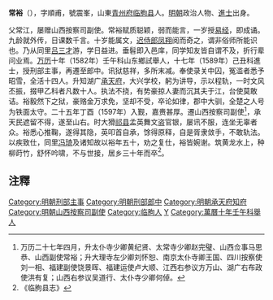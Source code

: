 '''常裕'''（{{bd|？||？|catIdx=}}），字順甫，號震峯，山東[[青州府|青州府]][[临朐县|临朐县]]人。[[明朝|明朝]]政治人物、[[進士|進士]]出身。

父常江，屡赠山西按察司副使。常裕赋质聪颖，弱而能言，一岁授[[易经|易经]]，即成诵。九龄就外传，日课数千言。十岁能属文，[[迟凤翔|迟侍郎凤翔]]阅而奇之，谓非俗师所能识也。乃从同里[[吕三才|吕三才]]游，学日益进。垂髫即入邑庠，同学知友皆自谓不及，折行辈问业焉。[[万历|万历]]十年（1582年）壬午科山东鄉試舉人，十七年（1589年）己丑科進士，授刑部主事，再遷至郎中。讯狱慈祥，多所末减。奉使录关中囚，冤滥者悉予昭雪，全活十四人。升知湖广[[承天府|承天府]]，大兴学校，躬为讲导，示以程轨，一时文风丕振，掇甲乙科者凡数十人。执法不挠，有势豪掠人妻而沉其夫于江，台使莫敢诘。裕毅然下之狱，豪赂金万求免，坚却不受，卒论如律，郡中大驯，全楚之人号为铁面太守。二十五年丁酉（1597年）入觐，嘉赉甚厚。遷山西按察司副使<ref>万历二十七年四月，升太仆寺少卿黄纪贤、太常寺少卿赵完璧、山西佥事马思恭、山西副使常裕；升大理寺左少卿刘怀恕、南京太仆寺卿王国、四川按察使刘一相、福建副使饶景晖、福建运使卢大顺、江西右参议方万山、湖广右布政使洪有复；山西右参议吴道行、太仆寺少卿何倬。</ref>，承天民遮留不得，遂至山右。时大猾[[祁县|祁县]]孟英舞文盗官银，屡讯不服，连坐无辜者众。裕悉心推鞠，遂得其隐，英叩首自承，馀得原释，自是胥隶敛手，不敢轨法。以疾致仕，同里[[冯琦|冯琦]]及诸知故以裕年五十，劝之复仕，裕皆婉谢。筑黄龙水上，种柳莳竹，舒怀吟啸，不与世接，居乡三十年而卒<ref>《临朐县志》</ref>。

== 注釋 ==
{{reflist}}

{{明朝人物小作品}}
{{萬曆十七年己丑科殿試金榜}}
{{DEFAULTSORT:Chang常}}
[[Category:明朝刑部主事|Category:明朝刑部主事]]
[[Category:明朝刑部郎中|Category:明朝刑部郎中]]
[[Category:明朝承天府知府|Category:明朝承天府知府]]
[[Category:明朝山西按察司副使|Category:明朝山西按察司副使]]
[[Category:临朐人|Category:临朐人]]
[[Category:常姓|Y]]
[[Category:萬曆十年壬午科舉人|Category:萬曆十年壬午科舉人]]